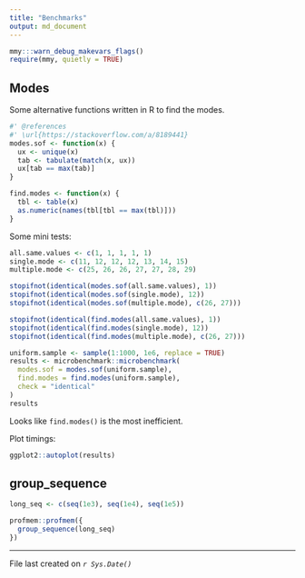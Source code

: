 ```yaml
---
title: "Benchmarks"
output: md_document
---
```


```r
mmy:::warn_debug_makevars_flags()
require(mmy, quietly = TRUE)
```

## Modes

Some alternative functions written in R to find the modes.

```r
#' @references 
#' \url{https://stackoverflow.com/a/8189441}
modes.sof <- function(x) {
  ux <- unique(x)
  tab <- tabulate(match(x, ux))
  ux[tab == max(tab)]
}

find.modes <- function(x) {
  tbl <- table(x)
  as.numeric(names(tbl[tbl == max(tbl)]))
}
```

Some mini tests:
```r
all.same.values <- c(1, 1, 1, 1, 1)
single.mode <- c(11, 12, 12, 12, 13, 14, 15)
multiple.mode <- c(25, 26, 26, 27, 27, 28, 29)

stopifnot(identical(modes.sof(all.same.values), 1))
stopifnot(identical(modes.sof(single.mode), 12))
stopifnot(identical(modes.sof(multiple.mode), c(26, 27)))

stopifnot(identical(find.modes(all.same.values), 1))
stopifnot(identical(find.modes(single.mode), 12))
stopifnot(identical(find.modes(multiple.mode), c(26, 27)))
```

```r
uniform.sample <- sample(1:1000, 1e6, replace = TRUE)
results <- microbenchmark::microbenchmark(
  modes.sof = modes.sof(uniform.sample),
  find.modes = find.modes(uniform.sample),
  check = "identical"
)
results
```

Looks like `find.modes()` is the most inefficient.

Plot timings:
```r
ggplot2::autoplot(results)
```

## group_sequence

```r
long_seq <- c(seq(1e3), seq(1e4), seq(1e5))

profmem::profmem({
  group_sequence(long_seq)
})
```


---

File last created on *`r Sys.Date()`*
